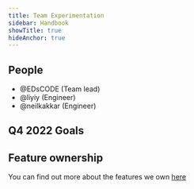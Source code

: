 ```yaml
---
title: Team Experimentation
sidebar: Handbook
showTitle: true
hideAnchor: true
---
```


## People

- @EDsCODE (Team lead)
- @liyiy (Engineer)
- @neilkakkar (Engineer)

<Mission />

## Q4 2022 Goals

<Objectives />

## Feature ownership
You can find out more about the features we own [here](/handbook/engineering/feature-ownership)

